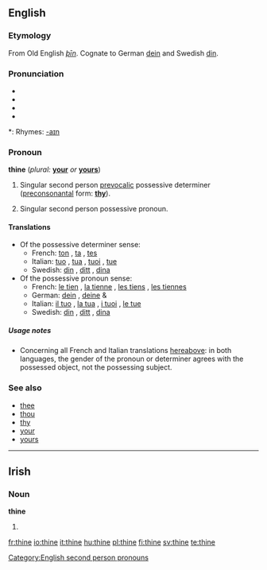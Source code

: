 {{wikipedia}}
==English==

===Etymology===
From Old English ''[[þīn]]''. Cognate to German [[dein]] and Swedish [[din]].

===Pronunciation===
* {{enPR|/<i>th</i>īn/}}
* {{IPA|/ðæin/}}
* {{SAMPA|/Dain/}}
* {{audio|en-us-thine.ogg|Audio (US)}}

*: Rhymes: [[Rhymes:English:-aɪn|-aɪn]]

===Pronoun===
'''thine''' (''plural:'' '''[[your]]''' ''or'' '''[[yours]]''')

# {{context|archaic}} {{italbrac|plural: your}} Singular second person [[prevocalic]] possessive determiner ([[preconsonantal]] form: '''[[thy]]''').
# {{context|archaic}} {{italbrac|plural: yours}} Singular second person possessive pronoun.

====Translations====
* Of the possessive determiner sense:
** French: [[ton]] {{m}}{{s}}, [[ta]] {{f}}{{s}}, [[tes]] {{p}}
** Italian: [[tuo]] {{m}}{{s}}, [[tua]] {{f}}{{s}}, [[tuoi]] {{m}}{{p}}, [[tue]] {{f}}{{p}}
** Swedish: [[din]] {{c}}{{s}}, [[ditt]] {{n}}{{s}}, [[dina]] {{p}}
* Of the possessive pronoun sense:
** French: [[le tien]] {{m}}{{s}}, [[la tienne]] {{f}}{{s}}, [[les tiens]] {{m}}{{p}}, [[les tiennes]] {{f}}{{p}}
** German: [[dein]] {{m}}{{s}}, [[deine]] {{p}} & {{f}}{{s}}
** Italian: [[il tuo]] {{m}}{{s}}, [[la tua]] {{f}}{{s}}, [[i tuoi]] {{m}}{{p}}, [[le tue]]
** Swedish: [[din]] {{c}}{{s}}, [[ditt]] {{n}}{{s}}, [[dina]] {{p}} {{f}}{{p}}

=====Usage notes=====
* Concerning all French and Italian translations [[hereabove]]: in both languages, the gender of the pronoun or determiner agrees with the possessed object, not the possessing subject.

===See also===
* [[thee]]
* [[thou]]
* [[thy]]
* [[your]]
* [[yours]]

[[Category:English second person pronouns]]

----

==Irish==

===Noun===
'''thine'''

# {{mutation of|tine#Irish|tine}}

[[fr:thine]]
[[io:thine]]
[[it:thine]]
[[hu:thine]]
[[pl:thine]]
[[fi:thine]]
[[sv:thine]]
[[te:thine]]